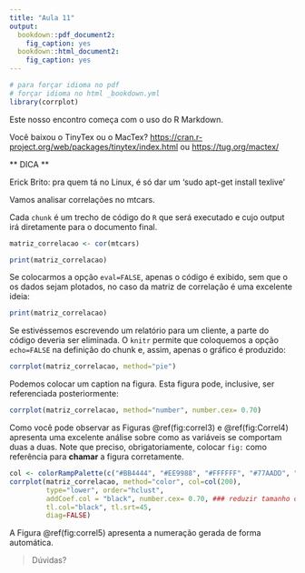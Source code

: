 ```yaml
---
title: "Aula 11"
output:
  bookdown::pdf_document2:
    fig_caption: yes
  bookdown::html_document2:
    fig_caption: yes
---
```


\renewcommand{\figurename}{Figura}
\renewcommand{\tablename}{Tabela}


```r
# para forçar idioma no pdf 
# forçar idioma no html _bookdown.yml 
library(corrplot)
```



Este nosso encontro começa com o uso do R Markdown.

Você baixou o TinyTex ou o MacTex? <https://cran.r-project.org/web/packages/tinytex/index.html> ou <https://tug.org/mactex/>

** DICA ** 

Erick Brito:  pra quem tá no Linux, é só dar um 'sudo apt-get install texlive'


Vamos analisar correlações no mtcars.

Cada `chunk` é um trecho de código do `R` que será executado e cujo output irá diretamente para o documento final.

```r
matriz_correlacao <- cor(mtcars)

print(matriz_correlacao)
```

Se colocarmos a opção `eval=FALSE`, apenas o código é exibido, sem que o os dados sejam plotados, no caso da matriz de correlação é uma excelente ideia:

```r
print(matriz_correlacao)
```

Se estivéssemos escrevendo um relatório para um cliente, a parte do código deveria ser eliminada. O `knitr` permite que coloquemos a opção `echo=FALSE` na definição do chunk e, assim, apenas o gráfico é produzido:

```r
corrplot(matriz_correlacao, method="pie")
```

Podemos colocar um caption na figura. Esta figura pode, inclusive, ser referenciada posteriormente:

```r
corrplot(matriz_correlacao, method="number", number.cex= 0.70)
```

Como você pode observar as Figuras \@ref(fig:correl3) e \@ref(fig:Correl4) apresenta uma excelente análise sobre como as variáveis se comportam duas a duas. Note que preciso, obrigatoriamente, colocar `fig:` como referência para **chamar** a figura corretamente.

```r
col <- colorRampPalette(c("#BB4444", "#EE9988", "#FFFFFF", "#77AADD", "#4477AA"))
corrplot(matriz_correlacao, method="color", col=col(200),  
         type="lower", order="hclust", 
         addCoef.col = "black", number.cex= 0.70, ### reduzir tamanho do texto
         tl.col="black", tl.srt=45, 
         diag=FALSE)
```

A Figura \@ref(fig:correl5) apresenta a numeração gerada de forma automática.

> Dúvidas?
